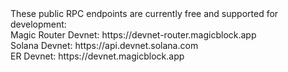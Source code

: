 <Note>
  These public RPC endpoints are currently free and supported for development:
  <br /> Magic Router Devnet: https://devnet-router.magicblock.app <br />
  Solana Devnet: https://api.devnet.solana.com <br />
  ER Devnet: https://devnet.magicblock.app <br />
</Note>